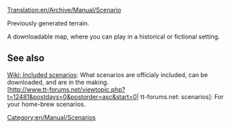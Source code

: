 [[Translation:en/Archive/Manual/Scenario]]
[[Category:en/Manual/Scenarios]]

Previously generated terrain.

A downloadable map, where you can play in a historical or fictional setting.

==See also==
[[en/Community/Scenarios/Main Page| Wiki: Included scenarios]]: What scenarios are officialy included, can be downloaded, and are in the making.<br>
[http://www.tt-forums.net/viewtopic.php?t=12481&postdays=0&postorder=asc&start=0| tt-forums.net: scenarios]: For your home-brew scenarios.